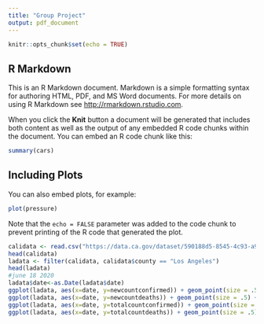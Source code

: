 ```yaml
---
title: "Group Project"
output: pdf_document
---
```


```r
knitr::opts_chunk$set(echo = TRUE)
```

## R Markdown

This is an R Markdown document. Markdown is a simple formatting syntax for authoring HTML, PDF, and MS Word documents. For more details on using R Markdown see <http://rmarkdown.rstudio.com>.

When you click the **Knit** button a document will be generated that includes both content as well as the output of any embedded R code chunks within the document. You can embed an R code chunk like this:

```r
summary(cars)
```

## Including Plots

You can also embed plots, for example:

```r
plot(pressure)
```

Note that the `echo = FALSE` parameter was added to the code chunk to prevent printing of the R code that generated the plot.

```r
calidata <- read.csv("https://data.ca.gov/dataset/590188d5-8545-4c93-a9a0-e230f0db7290/resource/926fd08f-cc91-4828-af38-bd45de97f8c3/download/statewide_cases.csv")
head(calidata)
ladata <- filter(calidata, calidata$county == "Los Angeles")
head(ladata)
#june 18 2020
ladata$date<-as.Date(ladata$date)
ggplot(ladata, aes(x=date, y=newcountconfirmed)) + geom_point(size = .5) + geom_vline(xintercept=as.Date("2020-06-18"))
ggplot(ladata, aes(x=date, y=newcountdeaths)) + geom_point(size = .5) + geom_vline(xintercept=as.Date("2020-06-18"))
ggplot(ladata, aes(x=date, y=totalcountconfirmed)) + geom_point(size = .5) + geom_vline(xintercept=as.Date("2020-06-18"))
ggplot(ladata, aes(x=date, y=totalcountdeaths)) + geom_point(size = .5) + geom_vline(xintercept=as.Date("2020-06-18"))

```





